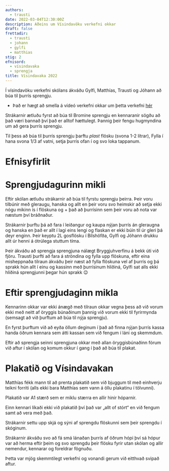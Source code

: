 ```yaml
---
authors:
  - trausti
date: 2022-03-04T12:30:00Z
description: Aðeins um Vísindavöku verkefni okkar
draft: false
frettadir:
  - trausti
  - johann
  - gylfi
  - matthias
stig: 2
efnisord:
  - vísindavaka
  - sprengja
title: Vísindavaka 2022
---
```


Í vísindavöku verkefni skólans ákváðu Gylfi, Matthías, Trausti og Jóhann að búa til þurrís sprengju.

- Það er hægt að smella á vídeó verkefni okkar um þetta verkefni [hér](/verkefni/Thurris)

Strákarnir ætluðu fyrst að búa til Bromine sprengju en kennaranir sögðu að það væri bannað því það er alltof hættulegt.
Þannig þeir fengu hugmyndina um að gera þurrís sprengju.

Til þess að búa til þurrís sprengju þarftu _plast_ flösku (svona 1-2 lítrar), Fylla í hana svona 1/3 af vatni, setja þurrís ofan í og svo loka tappanum.

# Efnisyfirlit

# Sprengjudagurinn mikli

Eftir skólan ætluðu strákarnir að búa til fyrstu sprengju þeirra. Þeir voru tilbúnir með gleraugu, hanska og allt en þeir voru svo heimskir að
setja ekki nógu mikinn ís í flöskuna og + það að þurrísinn sem þeir voru að nota var næstum því bráðnaður.

Strákarnir þurftu þá að fara í leiðangur og kaupa nýjan þurrís án gleraugna og hanska en það er allt í lagi eins lengi og flaskan
er ekki búin til úr gleri þá deyr enginn. Þeir keyptu 2L gosflösku í Bílshöfða, Gylfi og Jóhann drukku allt úr henni á ótrúlega stuttum tíma.

Þeir ákváðu að sprengja sprengjuna nálægt Bryggjuhverfinu á bekk úti við fjöru. Trausti þurfti að fara á ströndina og fylla upp flöskuna,
eftir eina misheppnaða tilraun ákváðu þeir næst að fylla flöskuna vel af þurrís og þá sprakk hún allt í einu og kassinn með þurrísinum hliðiná, Gylfi sat alls ekki
hliðiná sprengjunni þegar hún sprakk 😉

# Eftir sprengjudaginn mikla

Kennarinn okkar var ekki ánægð með tilraun okkar vegna þess að við vorum ekki með neitt af öryggis búnaðinum þannig við vorum ekki til fyrirmynda
(semsagt að við þurftum að búa til nýja sprengju).

En fyrst þurftum við að eyða öllum deginum í það að finna nýjan þurrís kassa handa öðrum kennara sem átti kassan sem við fengum í láni og skemmdum.

Eftir að sprengja seinni sprengjuna okkar með allan öryggisbúnaðinn fórum við aftur í skólan og komum okkur í gang í það að búa til plakat.

# Plakatið og Vísindavakan

Matthías fékk mann til að prenta plakatið sem við bjuggum til með einhverju teikni forriti (alls ekki bara Matthías sem vann á öllu plakatinu í tölvunni).

Plakatið var A1 stærð sem er miklu stærra en allir hinir hóparnir.

Einn kennari líkaði ekki við plakatið því það var „allt of stórt“ en við fengum samt að vera með það.

Strákarnir settu upp skjá og sýni af sprengdu flöskunni sem þeir sprengdu í skóginum.

Strákarnir ákváðu svo að fá smá lánaðan þurrís af öðrum hópi því sá hópur var að herma eftir þeim og svo sprengdu þeir flösku fyrir utan
skólan og allir nemendur, kennarar og foreldrar fögnuðu.

Þetta var mjög skemmtilegt verkefni og vonandi gerum við eitthvað svipað aftur.
